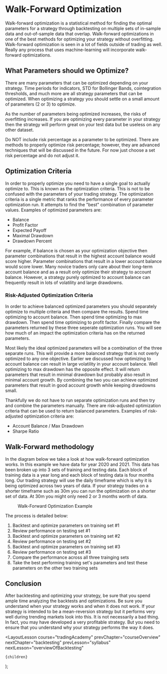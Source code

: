 
# Walk-Forward Optimization

Walk-forward optimization is a statistical method for finding the optimal parameters for a strategy through backtesting on
multiple sets of in-sample data and out-of-sample data that overlap. Walk-forward optimizations in one of the best methods
for optimizing your strategy without overfitting. Walk-forward optimization is seen in a lot of fields outside of trading
as well. Really any process that uses machine-learning will incorporate walk-forward optimizations.

## What Parameters should we Optimize?

There are many parameters that can be optimized depending on your strategy. Time periods for indicators, STD for Bollinger Bands,
cointegration thresholds, and much more are all strategy parameters that can be optimized. When optimizing a strategy you should
settle on a small amount of parameters (2 or 3) to optimize.

As the number of parameters being optimized increases, the risks of overfitting increases. If you are optimizing every parameter
in your strategy then the strategy will perform great on your test data but be useless on any other dataset.

Do NOT include risk percentage as a parameter to be optimized. There are methods to properly optimize risk percentage; however,
they are advanced techniques that will be discussed in the future. For now just choose a set risk percentage and do not adjust it.

## Optimization Criteria

In order to properly optimize you need to have a single goal to actually optimize to. This is known as the optimization criteria.
This is not to be confused with the parameters of your trading strategy. The optimization criteria is a single metric that ranks
the performance of every parameter optimization run. It attempts to find the "best" combination of parameter values. Examples of
optimized parameters are:

- Balance
- Profit Factor
- Expected Payoff
- Maximal Drawdown
- Drawdown Percent

For example, if balance is chosen as your optimization objective then parameter combinations that result in the highest account
balance would score higher. Parameter combinations that result in a lower account balance would score lower. Many novice traders
only care about their long-term account balance and as a result only optimize their strategy to account balance. However, a strategy
purely optimized to account balance can frequently result in lots of volatility and large drawdowns.

### Risk-Adjusted Optimization Criteria

In order to achieve balanced optimized parameters you should separately optimize to multiple criteria and then compare the results.
Spend time optimizing to account
balance. Then spend time optimizing to max drawdown. Then spend time optimizing to profit factor. Finally compare the
parameters returned by these three seperate optimization runs. You will see how much of an impact the optimization criteria
has on the returned parameters.

Most likely the ideal optimized parameters will be a combination of the three separate runs. This will provide a more balanced
strategy that is not overly optimized to any one objective. Earlier we discussed how optimizing to account balance can result
in large volatility in your account balance. Well optimizing to max drawdown has the opposite effect. It will return parameters
that result in minimal drawdown but probably also result in minimal account growth. By combining the two you can achieve
optimized parameters that result in good account growth while keeping drawdowns small.

Thankfully we do not have to run separate optimization runs and then try and combine the parameters manually. There are risk-adjusted
optimization criteria that can be used to return balanced parameters. Examples of risk-adjusted optimization criteria are:

- Account Balance / Max Drawdown
- Sharpe Ratio

## Walk-Forward methodology

In the diagram below we take a look at how walk-forward optimization works. In this example we have data for year 2020 and 2021.
This data has been broken up into 3 sets of training and testing data. Each block of training data is a year long and each
block of testing data is four months long. Our trading strategy will use the daily timeframe which is why it is being optimized
across two years of data. If your strategy trades on a shorter timeframe such as 30m you can run the optimization on a shorter
set of data. At 30m you might only need 2 or 3 months worth of data.

<figure>
  <Image
    src="/images/courses/tradingAcademy/backtesting/CHFEUR.webp"
    height={428}
    width={1784}
    alt=""
  />
  <figcaption>Walk-Forward Optimization Example</figcaption>
</figure>

The process is detailed below:

1. Backtest and optimize parameters on training set #1
2. Review performance on testing set #1
3. Backtest and optimize parameters on training set #2
4. Review performance on testing set #2
5. Backtest and optimize parameters on training set #3
6. Review performance on testing set #3
7. Compare the performance across all three trainging sets
8. Take the best performing training set's parameters and test these parameters on the other two training sets

## Conclusion

After backtesting and optimizing your strategy, be sure that you spend ample time analyzing the backtests and optimizations.
Be sure you understand when your strategy works and when it does not work. If your strategy is intended to be a mean-reversion
strategy but it performs very well during trending markets look into this. It is not necessarily a bad thing. In fact, you may
have developed a very profitable strategy. But you need to ensure that you understand why your strategy performs the way it does.

  <LayoutLesson
    course="tradingAcademy"
    prevChapter="courseOverview"
    nextChapter="backtesting"
    prevLesson="syllabus"
    nextLesson="overviewOfBacktesting"
  >
    {children}
  </LayoutLesson>
);
